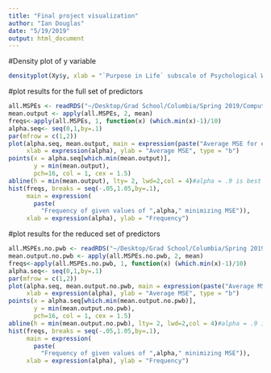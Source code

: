 ```yaml
---
title: "Final project visualization"
author: "Ian Douglas"
date: "5/19/2019"
output: html_document
---
```

#Density plot of y variable
```r
densityplot(Xy$y, xlab = "`Purpose in Life` subscale of Psychological Well Being")
```
#plot results for the full set of predictors
```r
all.MSPEs <- readRDS("~/Desktop/Grad School/Columbia/Spring 2019/Computational Stats/Final Proj/results_with_pwb.rds")
mean.output <- apply(all.MSPEs, 2, mean)
freqs<-apply(all.MSPEs, 1, function(x) (which.min(x)-1)/10)
alpha.seq<- seq(0,1,by=.1)
par(mfrow = c(1,2))
plot(alpha.seq, mean.output, main = expression(paste("Average MSE for each level of ", alpha, " across 1000 iterations")), 
     xlab = expression(alpha), ylab = "Average MSE", type = "b")
points(x = alpha.seq[which.min(mean.output)], 
       y = min(mean.output),
       pch=16, col = 1, cex = 1.5)
abline(h = min(mean.output), lty= 2, lwd=2,col = 4)#alpha = .9 is best
hist(freqs, breaks = seq(-.05,1.05,by=.1), 
     main = expression(
       paste(
         "Frequency of given values of ",alpha," minimizing MSE")),
     xlab = expression(alpha), ylab = "Frequency")
```
#plot results for the reduced set of predictors
```r
all.MSPEs.no.pwb <- readRDS("~/Desktop/Grad School/Columbia/Spring 2019/Computational Stats/Final Proj/results_no_pwb.rds")
mean.output.no.pwb <- apply(all.MSPEs.no.pwb, 2, mean)
freqs<-apply(all.MSPEs.no.pwb, 1, function(x) (which.min(x)-1)/10)
alpha.seq<- seq(0,1,by=.1)
par(mfrow = c(1,2))
plot(alpha.seq, mean.output.no.pwb, main = expression(paste("Average MSE for each level of ", alpha, " across 1000 iterations")), 
     xlab = expression(alpha), ylab = "Average MSE", type = "b")
points(x = alpha.seq[which.min(mean.output.no.pwb)], 
       y = min(mean.output.no.pwb),
       pch=16, col = 1, cex = 1.5)
abline(h = min(mean.output.no.pwb), lty= 2, lwd=2,col = 4)#alpha = .9 is best
hist(freqs, breaks = seq(-.05,1.05,by=.1), 
     main = expression(
       paste(
         "Frequency of given values of ",alpha," minimizing MSE")),
     xlab = expression(alpha), ylab = "Frequency")
```

